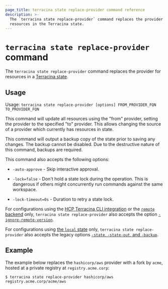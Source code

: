 ```yaml
---
page_title: terracina state replace-provider command reference
description: >-
  The `terracina state replace-provider` command replaces the provider for
  resources in the Terracina state.
---
```


# `terracina state replace-provider` command

The `terracina state replace-provider` command replaces the provider
for resources in a [Terracina state](/terracina/language/state).

## Usage

Usage: `terracina state replace-provider [options] FROM_PROVIDER_FQN TO_PROVIDER_FQN`

This command will update all resources using the "from" provider, setting the
provider to the specified "to" provider. This allows changing the source of a
provider which currently has resources in state.

This command will output a backup copy of the state prior to saving any
changes. The backup cannot be disabled. Due to the destructive nature
of this command, backups are required.

This command also accepts the following options:

- `-auto-approve` - Skip interactive approval.

- `-lock=false` - Don't hold a state lock during the operation. This is
  dangerous if others might concurrently run commands against the same
  workspace.

- `-lock-timeout=0s` - Duration to retry a state lock.

For configurations using the [HCP Terracina CLI integration](/terracina/cli/cloud) or the [`remote` backend](/terracina/language/backend/remote)
only, `terracina state replace-provider`
also accepts the option
[`-ignore-remote-version`](/terracina/cli/cloud/command-line-arguments#ignore-remote-version).

For configurations using
[the `local` state](/terracina/language/backend/local) only,
`terracina state replace-provider` also accepts the legacy options
[`-state`, `-state-out`, and `-backup`](/terracina/language/backend/local#command-line-arguments).

## Example

The example below replaces the `hashicorp/aws` provider with a fork by `acme`, hosted at a private registry at `registry.acme.corp`:

```shell
$ terracina state replace-provider hashicorp/aws registry.acme.corp/acme/aws
```
